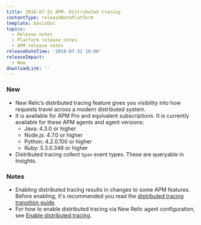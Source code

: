 ```yaml
---
title: 2018-07-31 APM- Distributed tracing
contentType: releaseNotePlatform
template: basicDoc
topics:
  - Release notes
  - Platform release notes
  - APM release notes
releaseDateTime: '2018-07-31 10:00'
releaseImpact:
  - New
downloadLink: ''
---
```


### New

*   New Relic’s distributed tracing feature gives you visibility into how requests travel across a modern distributed system.
*   It is available for APM Pro and equivalent subscriptions. It is currently available for these APM agents and agent versions:
    *   Java: 4.3.0 or higher
    *   Node.js: 4.7.0 or higher
    *   Python: 4.2.0.100 or higher
    *   Ruby: 5.3.0.346 or higher
*   Distributed tracing collect `Span` event types. These are queryable in Insights.

### Notes

*   Enabling distributed tracing results in changes to some APM features. Before enabling, it's recommended you read the [distributed tracing transition guide](/docs/transition-guide-distributed-tracing#rollout).
*   For how to enable distributed tracing via New Relic agent configuration, see [Enable distributed tracing](/docs/enable-distributed-tracing).